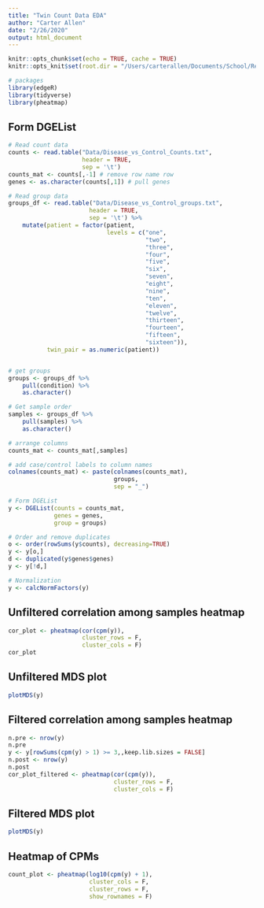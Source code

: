 ```yaml
---
title: "Twin Count Data EDA"
author: "Carter Allen"
date: "2/26/2020"
output: html_document
---
```


```r
knitr::opts_chunk$set(echo = TRUE, cache = TRUE)
knitr::opts_knit$set(root.dir = "/Users/carterallen/Documents/School/Research")
```

```r
# packages
library(edgeR)
library(tidyverse)
library(pheatmap)
```

## Form DGEList

```r
# Read count data
counts <- read.table("Data/Disease_vs_Control_Counts.txt", 
                     header = TRUE, 
                     sep = '\t')
counts_mat <- counts[,-1] # remove row name row
genes <- as.character(counts[,1]) # pull genes

# Read group data
groups_df <- read.table("Data/Disease_vs_Control_groups.txt",
                       header = TRUE,
                       sep = '\t') %>%
    mutate(patient = factor(patient,
                            levels = c("one",
                                       "two",
                                       "three",
                                       "four",
                                       "five",
                                       "six",
                                       "seven",
                                       "eight",
                                       "nine",
                                       "ten",
                                       "eleven",
                                       "twelve",
                                       "thirteen",
                                       "fourteen",
                                       "fifteen",
                                       "sixteen")),
           twin_pair = as.numeric(patient))


# get groups
groups <- groups_df %>%
    pull(condition) %>%
    as.character()

# Get sample order
samples <- groups_df %>%
    pull(samples) %>%
    as.character()

# arrange columns
counts_mat <- counts_mat[,samples]

# add case/control labels to column names
colnames(counts_mat) <- paste(colnames(counts_mat),
                              groups,
                              sep = "_")

# Form DGEList
y <- DGEList(counts = counts_mat,
             genes = genes,
             group = groups)

# Order and remove duplicates
o <- order(rowSums(y$counts), decreasing=TRUE)
y <- y[o,]
d <- duplicated(y$genes$genes)
y <- y[!d,]

# Normalization
y <- calcNormFactors(y)
```

## Unfiltered correlation among samples heatmap

```r
cor_plot <- pheatmap(cor(cpm(y)),
                     cluster_rows = F,
                     cluster_cols = F)
cor_plot

```

## Unfiltered MDS plot

```r
plotMDS(y)
```

## Filtered correlation among samples heatmap

```r
n.pre <- nrow(y)
n.pre
y <- y[rowSums(cpm(y) > 1) >= 3,,keep.lib.sizes = FALSE]
n.post <- nrow(y)
n.post
cor_plot_filtered <- pheatmap(cor(cpm(y)),
                              cluster_rows = F,
                              cluster_cols = F)
```

## Filtered MDS plot

```r
plotMDS(y)
```

## Heatmap of CPMs

```r
count_plot <- pheatmap(log10(cpm(y) + 1),
                       cluster_cols = F,
                       cluster_rows = F,
                       show_rownames = F)
```

